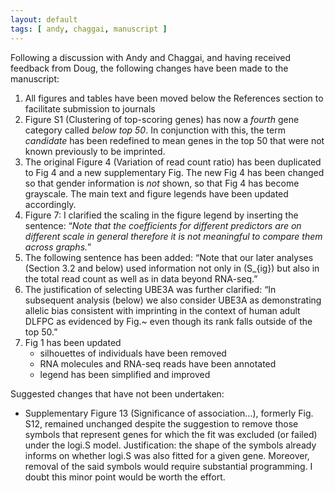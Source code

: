 ```yaml
---
layout: default
tags: [ andy, chaggai, manuscript ]
---
```


Following a discussion with Andy and Chaggai, and having received feedback from Doug, the following changes have been made to the manuscript:

1. All figures and tables have been moved below the References section to facilitate submission to journals
1. Figure S1 (Clustering of top-scoring genes) has now a *fourth* gene category called *below top 50*.  In conjunction with this, the term *candidate* has been redefined to mean genes in the top 50 that were not known previously to be imprinted.
1. The original Figure 4 (Variation of read count ratio) has been duplicated to Fig 4 and a new supplementary Fig.  The new Fig 4 has been changed so that gender information is *not* shown, so that Fig 4 has become grayscale.  The main text and figure legends have been updated accordingly.
1. Figure 7: I clarified the scaling in the figure legend by inserting the sentence: "*Note that the coefficients for different predictors
are on different scale in general therefore it is not meaningful to compare them across
graphs.*"
1. The following sentence has been added: "Note that our later analyses (Section 3.2 and below) used information not only in \(S_{ig}\) but also in the total read count as well as in data beyond RNA-seq."
1. The justification of selecting UBE3A was further clarified: "In subsequent analysis (below) we also consider UBE3A as demonstrating allelic bias consistent with imprinting in the context of human adult DLFPC as evidenced by Fig.~\ref{fig:known-genes} even though its rank falls outside of the top 50."
1. Fig 1 has been updated
    * silhouettes of individuals have been removed
    * RNA molecules and RNA-seq reads have been annotated
    * legend has been simplified and improved

Suggested changes that have not been undertaken:

* Supplementary Figure 13 (Significance of association...), formerly Fig. S12, remained unchanged despite the suggestion to remove those symbols that represent genes for which the fit was excluded (or failed) under the logi.S model.  Justification: the shape of the symbols already informs on whether logi.S was also fitted for a given gene.  Moreover, removal of the said symbols would require substantial programming.  I doubt this minor point would be worth the effort.
